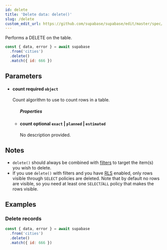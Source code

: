 ```yaml
---
id: delete
title: 'Delete data: delete()'
slug: /delete
custom_edit_url: https://github.com/supabase/supabase/edit/master/spec/supabase_js_v2_legacy.yml
---
```



Performs a DELETE on the table.

```js
const { data, error } = await supabase
  .from('cities')
  .delete()
  .match({ id: 666 })
```

## Parameters

<ul className="method-list-group">
  
<li className="method-list-item">
  <h4 className="method-list-item-label">
    <span className="method-list-item-label-name">
      count
    </span>
    <span className="method-list-item-label-badge required">
      required
    </span>
    <span className="method-list-item-validation">
      <code>object</code>
    </span>
  </h4>
  <div class="method-list-item-description">

Count algorithm to use to count rows in a table.

  </div>
  
<ul className="method-list-group">
  <h5 class="method-list-title method-list-title-isChild expanded">Properties</h5>

<li className="method-list-item">
  <h4 className="method-list-item-label">
    <span className="method-list-item-label-name">
      count
    </span>
    <span className="method-list-item-label-badge false">
      optional
    </span>
    <span className="method-list-item-validation">
      <code>exact</code> | <code>planned</code> | <code>estimated</code>
    </span>
  </h4>
  <div class="method-list-item-description">

No description provided.

  </div>
  
</li>

</ul>

</li>

</ul>

## Notes

- `delete()` should always be combined with [filters](/docs/reference/javascript/using-filters) to target the item(s) you wish to delete.
- If you use `delete()` with filters and you have
  [RLS](/docs/learn/auth-deep-dive/auth-row-level-security) enabled, only
  rows visible through `SELECT` policies are deleted. Note that by default
  no rows are visible, so you need at least one `SELECT`/`ALL` policy that
  makes the rows visible.

## Examples

### Delete records

```js
const { data, error } = await supabase
  .from('cities')
  .delete()
  .match({ id: 666 })
```
